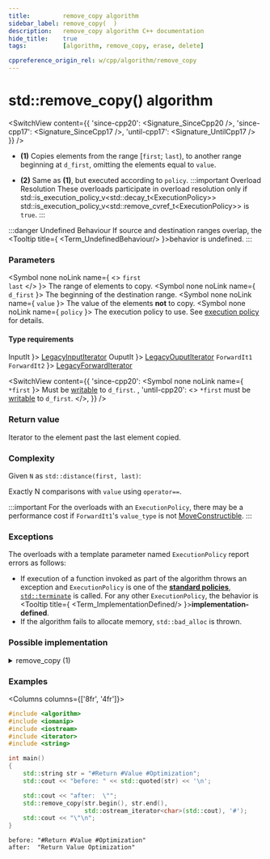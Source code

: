 ```yaml
---
title:         remove_copy algorithm
sidebar_label: remove_copy(  )
description:   remove_copy algorithm C++ documentation
hide_title:    true
tags:          [algorithm, remove_copy, erase, delete]

cppreference_origin_rel: w/cpp/algorithm/remove_copy
---
```



<!-- Terms -->


<!----------------- Codes ---------------------->


# std::remove_copy() algorithm

<SwitchView content={{
  'since-cpp20': <Signature_SinceCpp20 />,
  'since-cpp17': <Signature_SinceCpp17 />,
  'until-cpp17': <Signature_UntilCpp17 />
}} />

- **(1)** Copies elements from the range [`first`; `last`), to another range beginning at `d_first`, omitting the elements equal to `value`.

- **(2)** Same as **(1)**, but executed according to `policy`.
	:::important Overload Resolution
	These overloads participate in overload resolution only if
	<Until v='cpp20'> std::is_execution_policy_v&lt;std::decay_t&lt;ExecutionPolicy&gt;&gt; </Until> <Since v='cpp20'>std::is_execution_policy_v&lt;std::remove_cvref_t&lt;ExecutionPolicy&gt;&gt;</Since> is <code>true</code>.
	:::

:::danger Undefined Behaviour
If source and destination ranges overlap, the <Tooltip title={ <Term_UndefinedBehaviour/> }>behavior is undefined</Tooltip>.
:::

### Parameters

<SymbolTable>

  <Symbol none noLink name={ <> <code>first</code> <br/> <code>last</code> </> }>
    The range of elements to copy.
  </Symbol>
  <Symbol none noLink name={ <code>d_first</code> }>
    The beginning of the destination range.
  </Symbol>
  <Symbol none noLink name={ <code>value</code> }>
    The value of the elements **not** to copy.
  </Symbol>
  <Symbol none noLink name={ <code>policy</code> }>
    The execution policy to use. See <a href="#">execution policy</a> for details.
  </Symbol>

</SymbolTable>

#### Type requirements

<SymbolTable>
  <Symbol none noLink name={ <code>InputIt</code> }>
    <a href="/docs/named_req/LegacyInputIterator">LegacyInputIterator</a>
  </Symbol>
  <Symbol none noLink name={ <code>OuputIt</code> }>
    <a href="/docs/named_req/LegacyOuputIterator">LegacyOuputIterator</a>
  </Symbol>
  <Symbol none noLink name={ <> <code>ForwardIt1</code> <br/> <code>ForwardIt2</code> </> }>
    <a href="/docs/named_req/LegacyForwardIterator">LegacyForwardIterator</a>
  </Symbol>
</SymbolTable>

<SwitchView content={{
  'since-cpp20': <SymbolTable>
    <Symbol none noLink name={ <code>*first</code> }>
      Must be <a href="#">writable</a> to <code>d_first</code>.
    </Symbol>
  </SymbolTable>,
  'until-cpp20': <>
    <code>*first</code> must be <a href="#">writable</a> to <code>d_first</code>.
  </>,
}} />

### Return value

Iterator to the element past the last element copied.

### Complexity

Given `N` as `std::distance(first, last)`:

Exactly N comparisons with `value` using `operator==`.

:::important
For the overloads with an `ExecutionPolicy`, there may be a performance cost if `ForwardIt1`'s `value_type` is not [MoveConstructible](/docs/named_req/MoveConstructible).
:::

### Exceptions

The overloads with a template parameter named `ExecutionPolicy` report errors as follows:
- If execution of a function invoked as part of the algorithm throws an exception and `ExecutionPolicy` is one of the [**standard policies**](#), [`std::terminate`](#) is called.
	For any other `ExecutionPolicy`, the behavior is <Tooltip title={ <Term_ImplementationDefined/> }>**implementation-defined**</Tooltip>.
- If the algorithm fails to allocate memory, `std::bad_alloc` is thrown.

### Possible implementation

<details>
<summary>remove_copy (1)</summary>

```cpp
template<class InputIt, class OutputIt, class T>
OutputIt remove_copy(InputIt first, InputIt last, OutputIt d_first, const T& value)
{
    for (; first != last; ++first)
        if (!(*first == value))
            *d_first++ = *first;
    return d_first;
}
```

</details>

### Examples

<Columns columns={['8fr', '4fr']}>
<div>

```cpp title='Main.cpp' showLineNumbers
#include <algorithm>
#include <iomanip>
#include <iostream>
#include <iterator>
#include <string>

int main()
{
    std::string str = "#Return #Value #Optimization";
    std::cout << "before: " << std::quoted(str) << '\n';

    std::cout << "after:  \"";
    std::remove_copy(str.begin(), str.end(),
                     std::ostream_iterator<char>(std::cout), '#');
    std::cout << "\"\n";
}
```

</div>
<div>

```plaintext title="Output"
before: "#Return #Value #Optimization"
after:  "Return Value Optimization"
```

</div>
</Columns>
